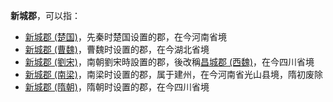 '''新城郡'''，可以指：
*[[新城郡_(楚国)|新城郡 (楚国)]]，先秦时楚国设置的郡，在今河南省境
*[[新城郡_(曹魏)|新城郡 (曹魏)]]，曹魏时设置的郡，在今湖北省境
*[[新城郡_(劉宋)|新城郡 (劉宋)]]，南朝劉宋時設置的郡，後改稱[[昌城郡_(西魏)|昌城郡 (西魏)]]，在今四川省境
*[[南建州_(河南)|新城郡 (南梁)]]，南梁时设置的郡，属于建州，在今河南省光山县境，隋初废除
*[[新城郡_(隋朝)|新城郡 (隋朝)]]，隋朝时设置的郡，在今四川省境

{{Disambig|X|Cat=三字中国郡名消歧义}}